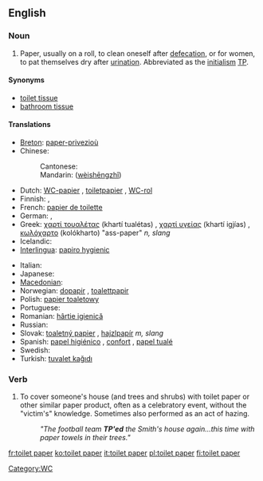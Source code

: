 ==English==

===Noun===
{{en-noun|sg=[[toilet]] [[paper]]}}

# Paper, usually on a roll, to clean oneself after [[defecation]], or for women, to pat themselves dry after [[urination]].  Abbreviated as the [[initialism]] [[TP]].

====Synonyms====
*[[toilet tissue]]
*[[bathroom tissue]]

====Translations====
{{trans-top|paper on a roll}}
* [[Breton]]: [[paper-privezioù]] {{m}}
* Chinese:
*: Cantonese: {{zh-ts|廁紙|厕纸}}
*: Mandarin: {{zh-ts|衛生紙|卫生纸}} ([[wèishēngzhǐ]])
* Dutch: [[WC-papier]] {{n}}, [[toiletpapier]] {{n}}, [[WC-rol]] {{m}}
* Finnish: {{t-|fi|vessapaperi}}, {{t-|fi|wc-paperi}}
* French: [[papier de toilette]] {{m}}
* German: {{t+|de|Toilettenpapier|n}}, {{t+|de|Klopapier|n}}
* Greek: [[χαρτί τουαλέτας]] (khartí tualétas) {{n}}, [[χαρτί υγείας]] (khartí igjías) {{n}}, [[κωλόχαρτο]] (kolókharto) "ass-paper" ''n, slang''
* Icelandic: {{t-|is|klósettpappír|m}}
* [[Interlingua]]: [[papiro hygienic]]
{{trans-mid}}
* Italian: {{t-|it|carta igienica|f}}
* Japanese: {{t+|ja|トイレットペーパー|tr=toirettopēpā|sc=Jpan}}
* [[Macedonian]]: {{t|mk|тоалетна хартија|f|tr=toalétna hártija|sc=Cyrl|xs=Macedonian}}
* Norwegian: [[dopapir]] {{n}}, [[toalettpapir]] {{n}}
* Polish: [[papier toaletowy]] {{m}}
* Portuguese: {{t-|pt|papel higiênico|m}}
* Romanian: [[hârtie igienică]] {{f}}
* Russian: {{t|ru|туалетная бумага|f|tr=tual'étnaja bumága|sc=Cyrl}}
* Slovak: [[toaletný papier]] {{m}}, [[hajzlpapír]] ''m, slang''
* Spanish: [[papel higiénico]] {{m}}, [[confort]] {{m}} {{italbrac|Chile<!-- - originally a registered trademark-->}}, [[papel tualé]] {{m}} {{italbrac|Venezuela|colloquial}}
* Swedish: {{t+|sv|toalettpapper|n}}
* Turkish: [[tuvalet kağıdı]]
{{trans-bottom}}

===Verb===
{{en-verb}}

# To cover someone's house (and trees and shrubs) with toilet paper or other similar paper product, often as a celebratory event, without the "victim's" knowledge.  Sometimes also performed as an act of hazing.
#:''"The football team '''TP'ed''' the Smith's house again...this time with paper towels in their trees."''

[[Category:WC]]

[[fr:toilet paper]]
[[ko:toilet paper]]
[[it:toilet paper]]
[[pl:toilet paper]]
[[fi:toilet paper]]